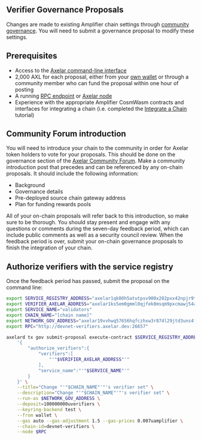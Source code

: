 ## Verifier Governance Proposals

Changes are made to existing Amplifier chain settings through [community governance](/resources/community/community-pool-proposals). You will need to submit a governance proposal to modify these settings.

## Prerequisites

- Access to the [Axelar command-line interface](/learn/cli)
- 2,000 AXL for each proposal, either from your [own wallet](/resources/community/community-pool-proposals#create-a-local-wallet) or through a community member who can fund the proposal within one hour of posting
- A running [RPC endpoint](/resources/rpc/resources) or [Axelar node](/node/config-node)
- Experience with the appropriate Amplifier CosmWasm contracts and interfaces for integrating a chain (i.e. completed the [Integrate a Chain](/dev/amplifier/chain-integration/integrate-a-chain) tutorial)

## Community Forum introduction

You will need to introduce your chain to the community in order for Axelar token holders to vote for your proposals. This should be done on the governance section of the [Axelar Community Forum](https://community.axelar.network/c/governance2/33). Make a community introduction post that precedes and can be referenced by any on-chain proposals. It should include the following information:

- Background
- Governance details
- Pre-deployed source chain gateway address
- Plan for funding rewards pools

All of your on-chain proposals will refer back to this introduction, so make sure to be thorough. You should stay present and engage with any questions or comments during the seven-day feedback period, which can include public comments as well as a security council review. When the feedback period is over, submit your on-chain governance proposals to finish the integration of your chain.

## Authorize verifiers with the service registry

Once the feedback period has passed, submit the proposal on the command line:

```bash
export SERVICE_REGISTRY_ADDRESS="axelar1qk00h5atutpsv900x202pxx42npjr9thg58dnqpa72f2p7m2luas9x8txw"
export VERIFIER_AXELAR_ADDRESS="axelar1ks5em0gmml0qjfek0msqm9pxcmawj54as65j5v"
export SERVICE_NAME="validators"
export CHAIN_NAME="[chain name]"
export NETWORK_GOV_ADDRESS="axelar19vvhwq57656hqfczhxw3r874l29jtd3uns4fsu"
export RPC="http://devnet-verifiers.axelar.dev:26657"
```

```bash
axelard tx gov submit-proposal execute-contract $SERVICE_REGISTRY_ADDRESS \
    '{
        "authorize_verifiers":{
            "verifiers":[
                "'"$VERIFIER_AXELAR_ADDRESS"'"
            ],
            "service_name":"'"$SERVICE_NAME"'"
        }
    }' \
    --title="Change "'"$CHAIN_NAME"'"'s verifier set" \
    --description="Change "'"$CHAIN_NAME"'"'s verifier set" \
    --run-as $NETWORK_GOV_ADDRESS \
    --deposit=100000000uverifiers \
    --keyring-backend test \
    --from wallet \
    --gas auto --gas-adjustment 1.5 --gas-prices 0.007uamplifier \
    --chain-id=devnet-verifiers \
    --node $RPC
```